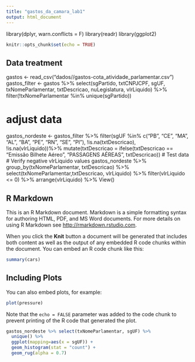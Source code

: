 ```yaml
---
title: "gastos_da_camara_lab1"
output: html_document
---
```

library(dplyr, warn.conflicts = F)
library(readr)
library(ggplot2)

```r
knitr::opts_chunk$set(echo = TRUE)
```

## Data treatment
gastos <- read_csv("dados//gastos-cota_atividade_parlamentar.csv")
gastos_filter <- gastos %>% select(sgPartido, 
                                  txtCNPJCPF,
                                  sgUF,
                                  txNomeParlamentar,
                                  txtDescricao,
                                  nuLegislatura,
                                  vlrLiquido) %>% 
  filter(!txNomeParlamentar %in% unique(sgPartido))

# adjust data
gastos_nordeste <- gastos_filter %>% 
  filter(sgUF %in% c("PB", "CE", "MA", "AL", "BA", "PE", "RN", "SE", "PI"),
  !is.na(txtDescricao),
  !is.na(vlrLiquido))%>%
  mutate(txtDescricao = ifelse(txtDescricao == "Emissão Bilhete Aéreo",
                  "PASSAGENS AÉREAS", 
                  txtDescricao)) 
# Test data
# Verify negative vlrLiquido values
gastos_nordeste %>% 
  group_by(txNomeParlamentar, txtDescricao) %>%
  select(txNomeParlamentar,txtDescricao, vlrLiquido) %>%
  filter(vlrLiquido <= 0) %>%
  arrange(vlrLiquido) %>% View()
  
## R Markdown

This is an R Markdown document. Markdown is a simple formatting syntax for authoring HTML, PDF, and MS Word documents. For more details on using R Markdown see <http://rmarkdown.rstudio.com>.

When you click the **Knit** button a document will be generated that includes both content as well as the output of any embedded R code chunks within the document. You can embed an R code chunk like this:

```r
summary(cars)
```

## Including Plots

You can also embed plots, for example:

```r
plot(pressure)
```

Note that the `echo = FALSE` parameter was added to the code chunk to prevent printing of the R code that generated the plot.

```r
gastos_nordeste %>% select(txNomeParlamentar, sgUF) %>% 
  unique() %>%
  ggplot(mapping=aes(x = sgUF)) + 
  geom_histogram(stat = "count") +
  geom_rug(alpha = 0.7)
```
